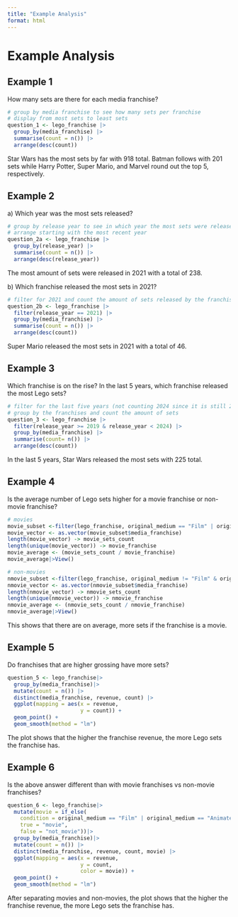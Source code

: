```yaml
---
title: "Example Analysis"
format: html
---
```


# Example Analysis

## Example 1

How many sets are there for each media franchise?

```r

# group by media franchise to see how many sets per franchise
# display from most sets to least sets
question_1 <- lego_franchise |>
  group_by(media_franchise) |>
  summarise(count = n()) |>
  arrange(desc(count))
```

Star Wars has the most sets by far with 918 total. Batman follows with 201 sets while Harry Potter, Super Mario, and Marvel round out the top 5, respectively.

## Example 2

a\) Which year was the most sets released?

```r

# group by release year to see in which year the most sets were released
# arrange starting with the most recent year
question_2a <- lego_franchise |>
  group_by(release_year) |>
  summarise(count = n()) |>
  arrange(desc(release_year))
```

The most amount of sets were released in 2021 with a total of 238.

b\) Which franchise released the most sets in 2021?

```r

# filter for 2021 and count the amount of sets released by the franchises in that year
question_2b <- lego_franchise |>
  filter(release_year == 2021) |>
  group_by(media_franchise) |>
  summarise(count = n()) |>
  arrange(desc(count))
```

Super Mario released the most sets in 2021 with a total of 46.

## Example 3

Which franchise is on the rise? In the last 5 years, which franchise released the most Lego sets?

```r

# filter for the last five years (not counting 2024 since it is still 2023)
# group by the franchises and count the amount of sets
question_3 <- lego_franchise |>
  filter(release_year >= 2019 & release_year < 2024) |>
  group_by(media_franchise) |>
  summarise(count= n()) |>
  arrange(desc(count))
```

In the last 5 years, Star Wars released the most sets with 225 total.

## Example 4

Is the average number of Lego sets higher for a movie franchise or non-movie franchise?

```r

# movies
movie_subset <-filter(lego_franchise, original_medium == "Film" | original_medium == "Animated film" | original_medium == "Animated films")
movie_vector <- as.vector(movie_subset$media_franchise)
length(movie_vector) -> movie_sets_count
length(unique(movie_vector)) -> movie_franchise
movie_average <- (movie_sets_count / movie_franchise)
movie_average|>View()
```

```r

# non-movies
nmovie_subset <-filter(lego_franchise, original_medium != "Film" & original_medium != "Animated film" & original_medium != "Animated films")
nmovie_vector <- as.vector(nmovie_subset$media_franchise)
length(nmovie_vector) -> nmovie_sets_count
length(unique(nmovie_vector)) -> nmovie_franchise
nmovie_average <- (nmovie_sets_count / nmovie_franchise)
nmovie_average|>View()
```

This shows that there are on average, more sets if the franchise is a movie.

## Example 5

Do franchises that are higher grossing have more sets?

```r

question_5 <- lego_franchise|>
  group_by(media_franchise)|>
  mutate(count = n()) |>
  distinct(media_franchise, revenue, count) |>
  ggplot(mapping = aes(x = revenue,
                       y = count)) +
  geom_point() +
  geom_smooth(method = "lm")
```

The plot shows that the higher the franchise revenue, the more Lego sets the franchise has.

## Example 6

Is the above answer different than with movie franchises vs non-movie franchises?

```r

question_6 <- lego_franchise|>
  mutate(movie = if_else(
    condition = original_medium == "Film" | original_medium == "Animated films",
    true = "movie",
    false = "not_movie"))|>
  group_by(media_franchise)|>
  mutate(count = n()) |>
  distinct(media_franchise, revenue, count, movie) |>
  ggplot(mapping = aes(x = revenue,
                       y = count,
                       color = movie)) +
  geom_point() +
  geom_smooth(method = "lm")
```

After separating movies and non-movies, the plot shows that the higher the franchise revenue, the more Lego sets the franchise has.
